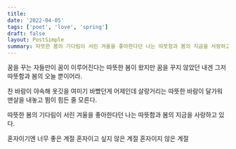 ```yaml
---
title: 
date: '2022-04-05'
tags: ['poet', 'love', 'spring']
draft: false
layout: PostSimple
summary: 따뜻한 봄의 기다림이 서린 겨울을 좋아한다던 나는 따뜻함과 봄의 지금을 사랑하고 있다.
---
```


꿈을 꾸는 자들만이 꿈이 이루어진다는 따뜻한 봄이 왔지만
꿈을 꾸지 않았던 내겐 그저 따뜻함과 봄의 오늘 뿐이어라.

찬 바람이 야속해 옷깃을 여미기 바빴던게 어제인데
살랑거리는 따뜻한 바람이 달가워 맨살을 내놓고 뜀이 힘든 줄 모른다.

따뜻한 봄의 기다림이 서린 겨울을 좋아한다던 나는
따뜻함과 봄의 지금을 사랑하고 있다.

혼자이기엔 너무 좋은 계절
혼자이고 싶지 않은 계절
혼자이지 않은 계절